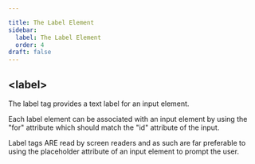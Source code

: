```yaml
---

title: The Label Element
sidebar:
  label: The Label Element
  order: 4
draft: false
---
```


## \<label\>

The label tag provides a text label for an input element.

Each label element can be associated with an input element by using the "for" attribute which should match the "id" attribute of the input.

Label tags ARE read by screen readers and as such are far preferable to using the placeholder attribute of an input element to prompt the user.
